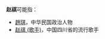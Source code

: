 '''赵祺'''可能指：
*[[趙琪|趙琪]]，中华民国政治人物
*[[赵祺_(歌手)|赵祺 (歌手)]]，中国四川省的流行歌手

{{Disambiguation|cat=二字赵姓人名消歧义|qi}}